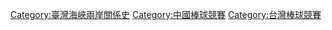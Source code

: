 [[Category:臺灣海峽兩岸關係史|Category:臺灣海峽兩岸關係史]]
[[Category:中國棒球競賽|Category:中國棒球競賽]]
[[Category:台灣棒球競賽|Category:台灣棒球競賽]]